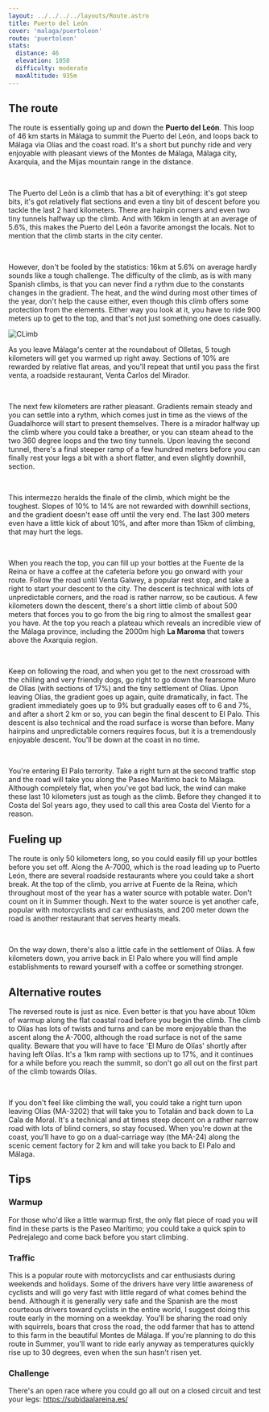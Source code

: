 ```yaml
---
layout: ../../../../layouts/Route.astro
title: Puerto del León
cover: 'malaga/puertoleon'
route: 'puertoleon'
stats:
  distance: 46
  elevation: 1050
  difficulty: moderate
  maxAltitude: 935m
---
```


## The route
 
The route is essentially going up and down the **Puerto del León**. This loop of 46 km starts in Málaga to summit the Puerto del León, and loops back to Málaga via Olías and the coast road.
It's a short but punchy ride and very enjoyable with pleasant views of the Montes de Málaga, Málaga city, Axarquia, and the Mijas mountain range in the distance.

&nbsp;

The Puerto del León is a climb that has a bit of everything: it's got steep bits, it's got relatively flat sections and even a tiny bit of descent before you tackle the last 2 hard kilometers. There are hairpin corners and even
two tiny tunnels halfway up the climb. And with 16km in length at an average of 5.6%, this makes the Puerto del León a favorite amongst the locals. Not to mention that the climb starts in the city center. 
 
&nbsp;

However, don't be fooled by the statistics: 16km at 5.6% on average hardly sounds like a tough challenge. 
The difficulty of the climb, as is with many Spanish climbs, is that you can never find a rythm due to the constants changes in the gradient. The heat, and the wind during most other times of the year, don't help the cause either, even though this climb offers some protection from the elements. Either way you look at it, you have to ride 900 meters up to get to the top, and that's not just something one does casually.

<img
  src="/routes/puertoleon/climb.png"
  alt="CLimb"
  class="mt-4 mb-8"
  height={600}
/>

As you leave Málaga's center at the roundabout of Olletas, 5 tough
kilometers will get you warmed up right away. Sections of 10% are
rewarded by relative flat areas, and you'll repeat that until you pass
the first venta, a roadside restaurant, Venta Carlos del Mirador.

&nbsp;

The next few kilometers are rather pleasant. Gradients remain steady and you can settle into a rythm, which comes just in time as the views of the Guadalhorce will start to present themselves.
There is a mirador halfway up the climb where you could take a breather, or you can steam ahead to the two 360 degree loops and the two tiny tunnels. Upon leaving the second tunnel, there's a final steeper ramp of a few hundred meters before you can finally rest your legs a bit with a short flatter, and even slightly downhill, section.
  
&nbsp;

This intermezzo heralds the finale of the climb, which might be the toughest. Slopes of 10% to 14% are not rewarded with downhill sections, and the gradient doesn't ease off until the very end. The last 300 meters even have a little kick of about 10%, and after more than 15km of climbing, that may hurt the legs.

&nbsp;

When you reach the top, you can fill up your bottles at the Fuente de la Reina or have a coffee at the cafetería before you go onward with your route. 
Follow the road until Venta Galwey, a popular rest stop, and take a right to start your descent to the city. The descent is technical with lots of unpredictable corners, and the road is rather narrow, so be cautious.
A few kilometers down the descent, there's a short little climb of about 500 meters that forces you to go from the big ring to almost the smallest gear you have. At the top you reach a plateau which reveals an incredible view of the Málaga province, including the 2000m high **La Maroma** that towers above the Axarquia region.

&nbsp;

Keep on following the road, and when you get to the next crossroad with the chilling and very friendly dogs, go right to go down the fearsome Muro de Olías (with sections of 17%) and the tiny settlement of Olías.
Upon leaving Olías, the gradient goes up again, quite dramatically, in fact. The gradient immediately goes up to 9% but gradually eases off to 6 and 7%, and after a short 2 km or so, you can begin the final descent to El Palo. 
This descent is also technical and the road surface is worse than before. Many hairpins and unpredictable corners requires focus, but it is a tremendously enjoyable descent. You'll be down at the coast in no time.

&nbsp;

You're entering El Palo terrority. Take a right turn at the second traffic stop and the road will take you along the Paseo Marítimo back to Málaga. Although completely flat, when you've got bad luck, the wind can make these last 10 kilometers just as tough as the climb.
Before they changed it to Costa del Sol years ago, they used to call this area Costa del Viento for a reason.

## Fueling up

The route is only 50 kilometers long, so you could easily fill up your
bottles before you set off. Along the A-7000, which is the road
leading up to Puerto León, there are several roadside restaurants
where you could take a short break. At the top of the climb, you
arrive at Fuente de la Reina, which throughout most of the year has a
water source with potable water. Don't count on it in Summer though.
Next to the water source is yet another cafe, popular with
motorcyclists and car enthusiasts, and 200 meter down the road is
another restaurant that serves hearty meals.

&nbsp;

On the way down, there's also a little cafe in the settlement of
Olías. A few kilometers down, you arrive back in El Palo where you
will find ample establishments to reward yourself with a coffee or
something stronger.

## Alternative routes

The reversed route is just as nice. Even better is that you have about
10km of warmup along the flat coastal road before you begin the climb.
The climb to Olías has lots of twists and turns and can be more
enjoyable than the ascent along the A-7000, although the road surface
is not of the same quality. Beware that you will have to face 'El Muro
de Olías' shortly after having left Olías. It's a 1km ramp with
sections up to 17%, and it continues for a while before you reach the
summit, so don't go all out on the first part of the climb towards
Olías.

&nbsp;

If you don't feel like climbing the wall, you could take a right turn
upon leaving Olías (MA-3202) that will take you to Totalán and back
down to La Cala de Moral. It's a technical and at times steep decent
on a rather narrow road with lots of blind corners, so stay focused.
When you're down at the coast, you'll have to go on a dual-carriage
way (the MA-24) along the scenic cement factory for 2 km and will take
you back to El Palo and Málaga.

## Tips

### Warmup

For those who'd like a little warmup first, the only flat piece of road you will find in these parts is the Paseo Marítimo;
you could take a quick spin to Pedrejalego and come back before you start climbing.

### Traffic

This is a popular route with motorcyclists and car enthusiasts during
weekends and holidays. Some of the drivers have very little awareness
of cyclists and will go very fast with little regard of what comes
behind the bend. Although it is generally very safe and the Spanish
are the most courteous drivers toward cyclists in the entire world, I
suggest doing this route early in the morning on a weekday. You'll be
sharing the road only with squirrels, boars that cross the road, the
odd farmer that has to attend to this farm in the beautiful Montes de
Málaga. If you're planning to do this route in Summer, you'll want to
ride early anyway as temperatures quickly rise up to 30 degrees, even
when the sun hasn't risen yet.

### Challenge

There's an open race where you could go all out on a closed circuit and test your legs: https://subidaalareina.es/
